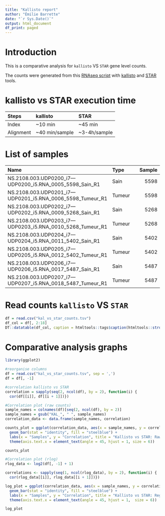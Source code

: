 ```yaml
---
title: "Kallisto report"
author: "Émilie Barrette"
date: "`r Sys.Date()`"
output: html_document
df_print: paged
---
```


# Introduction

This is a comparative analysis for `kallisto` VS `STAR` gene level counts.

The counts were generated from this [RNAseq script](https://github.com/Yohan-Bosse-Lab/rnaseq) with [kallisto](https://pachterlab.github.io/kallisto) and [STAR](https://github.com/alexdobin/STAR/blob/master/doc/STARmanual.pdf) tools.

# kallisto vs STAR execution time

| **Steps** | **kallisto**    | **STAR**      |
|:---------|:---------------|:-------------|
| Index     | \~10 min        | \~45 min      |
| Alignment | \~40 min/sample | \~3-4h/sample |

# List of samples

| **Name**                          | **Type** | **Sample** |
|:---------------------------------|:-------------------|-------------------:|
| NS.2108.003.UDP0200_i7---UDP0200_i5.RNA_0005_5598_Sain_R1   | Sain     | 5598       |
| NS.2108.003.UDP0201_i7---UDP0201_i5.RNA_0006_5598_Tumeur_R1 | Tumeur   | 5598       |
| NS.2108.003.UDP0202_i7---UDP0202_i5.RNA_0009_5268_Sain_R1   | Sain     | 5268       |
| NS.2108.003.UDP0203_i7---UDP0203_i5.RNA_0010_5268_Tumeur_R1 | Tumeur   | 5268       |
| NS.2108.003.UDP0204_i7---UDP0204_i5.RNA_0011_5402_Sain_R1   | Sain     | 5402       |
| NS.2108.003.UDP0205_i7---UDP0205_i5.RNA_0012_5402_Tumeur_R1 | Tumeur   | 5402       |
| NS.2108.003.UDP0206_i7---UDP0206_i5.RNA_0017_5487_Sain_R1   | Sain     | 5487       |
| NS.2108.003.UDP0207_i7---UDP0207_i5.RNA_0018_5487_Tumeur_R1 | Tumeur   | 5487       |

# Read counts `kallisto` VS `STAR`

```r

df = read.csv("kal_vs_star_counts.tsv")
df_col = df[, 2:18]
DT::datatable(df_col, caption = htmltools::tags$caption(htmltools::strong("Read counts for each sample (gene_level)"), style="color:blue"))

```

# Comparative analysis graphs

```r

library(ggplot2)

#reorganise columns
df = read.csv("kal_vs_star_counts.tsv", sep = ',')
df = df[, -1] 

#correlation kallisto vs STAR
correlation = sapply(seq(2, ncol(df), by = 2), function(i) {
  cor(df[[i]], df[[i + 1]])})

#Correlation plot (raw counts)
sample_names = colnames(df)[seq(2, ncol(df), by = 2)]
sample_names = gsub("KAL_", " ", sample_names)
correlation_data <- data.frame(sample_names, correlation)

counts_plot = ggplot(correlation_data, aes(x = sample_names, y = correlation)) +
  geom_bar(stat = "identity", fill = "steelblue") +
  labs(x = "Samples", y = "Correlation", title = "Kallisto vs STAR: Raw Counts per Sample Correlation") +
  theme(axis.text.x = element_text(angle = 45, hjust = 1, size = 6)) 

counts_plot

```

```r

#Correlation plot (rlog)
rlog_data <- log2(df[, -1] + 1)

correlations <- sapply(seq(1, ncol(rlog_data), by = 2), function(i) {
  cor(rlog_data[[i]], rlog_data[[i + 1]])})

log_plot = ggplot(correlation_data, aes(x = sample_names, y = correlations)) +
  geom_bar(stat = "identity", fill = "steelblue") +
  labs(x = "Samples", y = "Correlation", title = "Kallisto vs STAR: Regularized log Counts per Sample Correlation ") +
  theme(axis.text.x = element_text(angle = 45, hjust = 1,  size = 6))

log_plot

```
